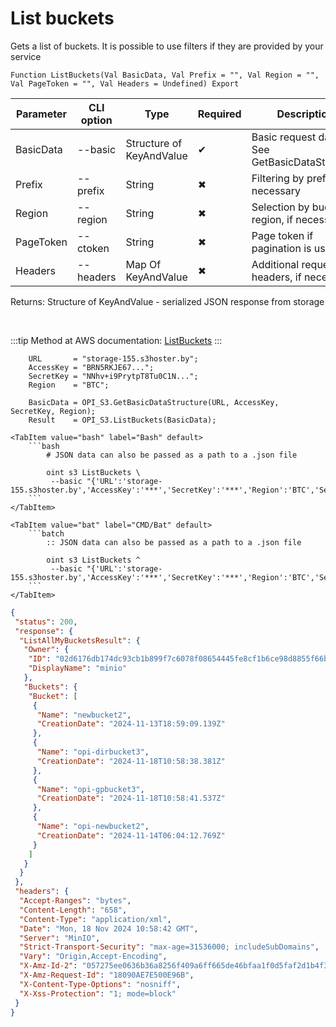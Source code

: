 ﻿---
sidebar_position: 12
---


# List buckets
 Gets a list of buckets. It is possible to use filters if they are provided by your service



`Function ListBuckets(Val BasicData, Val Prefix = "", Val Region = "", Val PageToken = "", Val Headers = Undefined) Export`

  | Parameter | CLI option | Type | Required | Description |
  |-|-|-|-|-|
  | BasicData | --basic | Structure of KeyAndValue | &#x2714; | Basic request data. See GetBasicDataStructure |
  | Prefix | --prefix | String | &#x2716; | Filtering by prefix, if necessary |
  | Region | --region | String | &#x2716; | Selection by bucket region, if necessary |
  | PageToken | --ctoken | String | &#x2716; | Page token if pagination is used |
  | Headers | --headers | Map Of KeyAndValue | &#x2716; | Additional request headers, if necessary |

  
  Returns:  Structure of KeyAndValue - serialized JSON response from storage

<br/>

:::tip
Method at AWS documentation: [ListBuckets](https://docs.aws.amazon.com/AmazonS3/latest/API/API_ListBuckets.html)
:::
<br/>


```bsl title="1C:Enterprise/OneScript code example"
    URL       = "storage-155.s3hoster.by";
    AccessKey = "BRN5RKJE67...";
    SecretKey = "NNhv+i9PrytpT8Tu0C1N...";
    Region    = "BTC";

    BasicData = OPI_S3.GetBasicDataStructure(URL, AccessKey, SecretKey, Region);
    Result    = OPI_S3.ListBuckets(BasicData);
```
 

 <Tabs>
  
    <TabItem value="bash" label="Bash" default>
        ```bash
            # JSON data can also be passed as a path to a .json file
            
            oint s3 ListBuckets \
             --basic "{'URL':'storage-155.s3hoster.by','AccessKey':'***','SecretKey':'***','Region':'BTC','Service':'s3'}"
        ```
    </TabItem>
  
    <TabItem value="bat" label="CMD/Bat" default>
        ```batch
            :: JSON data can also be passed as a path to a .json file
            
            oint s3 ListBuckets ^
             --basic "{'URL':'storage-155.s3hoster.by','AccessKey':'***','SecretKey':'***','Region':'BTC','Service':'s3'}"
        ```
    </TabItem>
</Tabs>


```json title="Result"
{
 "status": 200,
 "response": {
  "ListAllMyBucketsResult": {
   "Owner": {
    "ID": "02d6176db174dc93cb1b899f7c6078f08654445fe8cf1b6ce98d8855f66bdbf4",
    "DisplayName": "minio"
   },
   "Buckets": {
    "Bucket": [
     {
      "Name": "newbucket2",
      "CreationDate": "2024-11-13T18:59:09.139Z"
     },
     {
      "Name": "opi-dirbucket3",
      "CreationDate": "2024-11-18T10:58:38.381Z"
     },
     {
      "Name": "opi-gpbucket3",
      "CreationDate": "2024-11-18T10:58:41.537Z"
     },
     {
      "Name": "opi-newbucket2",
      "CreationDate": "2024-11-14T06:04:12.769Z"
     }
    ]
   }
  }
 },
 "headers": {
  "Accept-Ranges": "bytes",
  "Content-Length": "658",
  "Content-Type": "application/xml",
  "Date": "Mon, 18 Nov 2024 10:58:42 GMT",
  "Server": "MinIO",
  "Strict-Transport-Security": "max-age=31536000; includeSubDomains",
  "Vary": "Origin,Accept-Encoding",
  "X-Amz-Id-2": "057275ee0636b36a8256f409a6ff665de46bfaa1f0d5faf2d1b4f312e55c34fa",
  "X-Amz-Request-Id": "18090AE7E500E96B",
  "X-Content-Type-Options": "nosniff",
  "X-Xss-Protection": "1; mode=block"
 }
}
```
